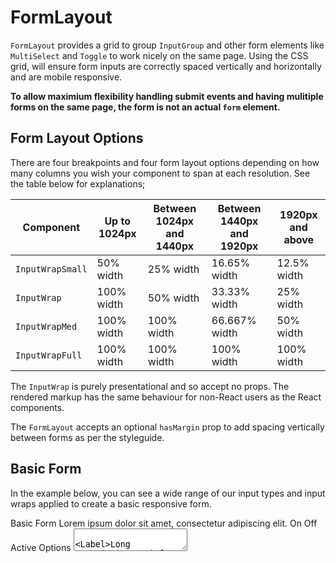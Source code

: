 
<Meta title="FormLayout" component={FormLayout} />

# FormLayout

`FormLayout` provides a grid to group `InputGroup` and other form elements like `MultiSelect` and `Toggle` to work nicely on the same page. Using the CSS grid, will ensure form inputs are correctly spaced vertically and horizontally and are mobile responsive.

**To allow maximium flexibility handling submit events and having mulitiple forms on the same page, the form is not an actual `form` element.**

## Form Layout Options

There are four breakpoints and four form layout options depending on how many columns you wish your component to span at each resolution. See the table below for explanations;

| Component        | Up to 1024px | Between 1024px and 1440px | Between 1440px and 1920px | 1920px and above |
| ---------------- | ------------ | ------------------------- | ------------------------- | ---------------- |
| `InputWrapSmall` | 50% width    | 25% width                 | 16.65% width              | 12.5% width      |
| `InputWrap`      | 100% width   | 50% width                 | 33.33% width              | 25% width        |
| `InputWrapMed`   | 100% width   | 100% width                | 66.667% width             | 50% width        |
| `InputWrapFull`  | 100% width   | 100% width                | 100% width                | 100% width       |

The `InputWrap` is purely presentational and so accept no props. The rendered markup has the same behaviour for non-React users as the React components.

The `FormLayout` accepts an optional `hasMargin` prop to add spacing vertically between forms as per the styleguide.

<ArgsTable of={FormLayout} />

## Basic Form

In the example below, you can see a wide range of our input types and input wraps applied to create a basic responsive form.

<Canvas>
  <Story name="Basic Form">
    <form>
      <BodyText hasBoldText>Basic Form</BodyText>
      <SmallText hasGreyText hasSectionMargin>
        Lorem ipsum dolor sit amet, consectetur adipiscing elit.
      </SmallText>
      <FormLayout hasMargin>
        <InputWrap>
          <InputGroup icon="homeSystem" label="Address" type="text" />
        </InputWrap>
        <InputWrap>
          <InputGroup icon="phoneSystem" label="Phone" type="number" />
        </InputWrap>
        <InputWrap>
          <InputGroup icon="calendarSystem" label="Date of Birth" type="date" />
        </InputWrap>
        <InputWrap>
          <InputGroup icon="emailSystem" label="Email" type="text" />
        </InputWrap>
        <InputWrapSmall>
          <InputGroup type="checkbox" label="Status" />
        </InputWrapSmall>
        <InputWrapSmall>
          <InputGroup>
            <Toggle id="my-cool-toggle">
              <ElToggleItem>On</ElToggleItem>
              <ElToggleItem>Off</ElToggleItem>
            </Toggle>
            <Label>Active</Label>
          </InputGroup>
        </InputWrapSmall>
        <InputWrap>
          <InputGroup>
            <ToggleRadio
              name="my-cool-toggle-radio"
              options={[
                {
                  id: 'option-1',
                  value: 'option-1',
                  text: 'Opt 1',
                  isChecked: true,
                },
                {
                  id: 'option-2',
                  value: 'option-2',
                  text: 'Opt 2',
                  isChecked: false,
                },
                {
                  id: 'option-3',
                  value: 'option-3',
                  text: 'Opt 3',
                  isChecked: false,
                },
              ]}
            />
            <Label>Options</Label>
          </InputGroup>
        </InputWrap>
        <InputWrapFull>
          <InputGroup>
            <TextArea type="text" placeholder="A placeholder" />
            <Label>Long Description</Label>
          </InputGroup>
        </InputWrapFull>
      </FormLayout>
      <ButtonGroup alignment="left">
        <Button intent="neutral">Cancel</Button>
        <Button intent="primary">Submit</Button>
      </ButtonGroup>
    </form>
  </Story>
</Canvas>

<RenderHtmlMarkup component="FormLayout" story="Basic Form" />

## Complex Form

In the example below, the basic form has been explanded, with two levels and a block of helper text between them.

<Canvas>
  <Story name="Complex Form">
    <form>
      <BodyText hasBoldText>Main Form</BodyText>
      <SmallText hasGreyText hasSectionMargin>
        Lorem ipsum dolor sit amet, consectetur adipiscing elit.
      </SmallText>
      <FormLayout hasMargin>
        <InputWrap>
          <InputGroup icon="homeSystem" label="Address" type="text" />
        </InputWrap>
        <InputWrap>
          <InputGroup icon="phoneSystem" label="Phone" type="number" />
        </InputWrap>
        <InputWrap>
          <InputGroup icon="calendarSystem" label="Date of Birth" type="date" />
        </InputWrap>
        <InputWrap>
          <InputGroup icon="emailSystem" label="Email" type="text" />
        </InputWrap>
        <InputWrapSmall>
          <InputGroup type="checkbox" label="Status" />
        </InputWrapSmall>
        <InputWrapSmall>
          <InputGroup>
            <Toggle id="my-cool-toggle">
              <ElToggleItem>On</ElToggleItem>
              <ElToggleItem>Off</ElToggleItem>
            </Toggle>
            <Label>Active</Label>
          </InputGroup>
        </InputWrapSmall>
        <InputWrap>
          <InputGroup>
            <ToggleRadio
              name="my-cool-toggle-radio"
              options={[
                {
                  id: 'option-1',
                  value: 'option-1',
                  text: 'Opt 1',
                  isChecked: true,
                },
                {
                  id: 'option-2',
                  value: 'option-2',
                  text: 'Opt 2',
                  isChecked: false,
                },
                {
                  id: 'option-3',
                  value: 'option-3',
                  text: 'Opt 3',
                  isChecked: false,
                },
              ]}
            />
            <Label>Options</Label>
          </InputGroup>
        </InputWrap>
        <InputWrapFull>
          <InputGroup>
            <TextArea type="text" placeholder="A placeholder" />
            <Label>Long Description</Label>
          </InputGroup>
        </InputWrapFull>
      </FormLayout>
      <FormSectionDivider />
      <BodyText hasBoldText>Sub Form</BodyText>
      <SmallText hasGreyText hasSectionMargin>
        Lorem ipsum dolor sit amet, consectetur adipiscing elit.
      </SmallText>
      <FormLayout hasMargin>
        <InputWrapMed>
          <InputGroup icon="homeSystem" label="Really Long Address" type="text" />
        </InputWrapMed>
        <InputWrapFull>
          <InputGroup>
            <MultiSelectInput
              id="react-example"
              options={[
                { name: 'Item one', value: 'item-one' },
                { name: 'Item two', value: 'item-two' },
                { name: 'Item three', value: 'item-three' },
              ]}
              defaultValues={['item-one']}
            />
            <Label>Select Items</Label>
          </InputGroup>
        </InputWrapFull>
      </FormLayout>
      <ButtonGroup alignment="left">
        <Button intent="neutral">Cancel</Button>
        <Button intent="primary">Submit</Button>
      </ButtonGroup>
    </form>
  </Story>
</Canvas>

<RenderHtmlMarkup component="FormLayout" story="Complex Form" />

